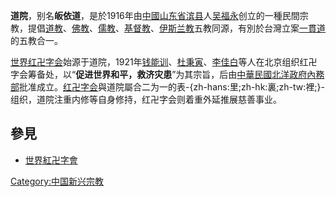 {{主條目消歧義|本條目介紹的是一種宗教。關於道教院觀的俗稱，請見[[道觀|道觀]]。}}

'''道院'''，别名'''皈依道'''，是於1916年由[[中國|中國]][[山东省|山东省]][[滨县|滨县]]人[[吴福永|吴福永]]创立的一種民間宗教，提倡[[道教|道教]]、[[佛教|佛教]]、[[儒教_(宗教)|儒教]]、[[基督教|基督教]]、[[伊斯兰教|伊斯兰教]]五教同源，有別於台灣立案[[一貫道|一貫道]]的五教合一。

[[世界红卍字会|世界红卍字会]]始源于道院，1921年[[钱能训|钱能训]]、[[杜秉寅|杜秉寅]]、[[李佳白|李佳白]]等人在北京组织红卍字会筹备处，以“'''促进世界和平，救济灾患'''”为其宗旨，后由[[中華民國|中華民國]][[北洋政府|北洋政府]][[中华民国内政部|內務部]]批准成立。[[红卍字会|红卍字会]]與道院屬合二为一的表-{zh-hans:里;zh-hk:裏;zh-tw:裡;}-组织，道院注重内修等自身修持，红卍字会则着重外延推展慈善事业。

==參見==
*[[世界紅卍字會|世界紅卍字會]]

[[Category:中国新兴宗教|Category:中国新兴宗教]]